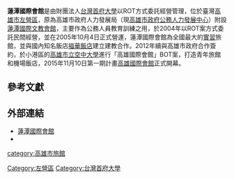 {{unreferenced|time=2016-03-19T17:10:54+00:00}}
{{Infobox_Company
|company_name   = 蓮潭國際文教會館
|company_name_en   = Garden Villa Kaohsiung
|company_logo   = 
|company_type   = [[旅館|旅館]]
|company_slogan =
|foundation     = 2005年
|location       = {{TW}}[[高雄市|高雄市]][[左營區|左營區]]崇德路801號
|key_people     = [[應秀鳳|應秀鳳]]
|industry       = 觀光旅館業
|products       = 
|revenue        =
|num_employees    =
|homepage       = [http://www.gardenvilla.com.tw/ www.gardenvilla.com.tw]
}}
'''蓮潭國際會館'''是由財團法人[[台灣首府大學|台灣首府大學]]以ROT方式委託經營管理，位於臺灣[[高雄市|高雄市]][[左營區|左營區]]，原為高雄市政府人力發展局（現[[高雄市政府公務人力發展中心|高雄市政府公務人力發展中心]]）附設[[蓮潭國際文教會館|蓮潭國際文教會館]]，主要作為公務人員教育訓練之用，於2004年以ROT案方式委託民間經營，並在2005年10月4日正式營運，蓮潭國際會館為全國最大的[[實習|實習]]旅館，並與國內知名飯店[[福華飯店|福華飯店]]建立建教合作。2012年續與高雄市政府合作簽約，於小港區的[[高雄市立空中大學|高雄市立空中大學]]進行「高雄國際會館」BOT案，打造青年旅館和機場飯店，2015年11月10日第一期計畫[[高雄國際會館|高雄國際會館]]正式開幕。

==參考文獻==

==外部連結==
*[http://www.gardenvilla.com.tw/ 蓮潭國際會館] {{Wayback|url=http://www.gardenvilla.com.tw/ |date=20210413072442 }}
*{{facebook|蓮潭國際會館-827057153985948/|蓮潭國際會館}}

[[category:高雄市旅館|category:高雄市旅館]]
[[Category:左營區|Category:左營區]]
[[Category:台灣首府大學|Category:台灣首府大學]]